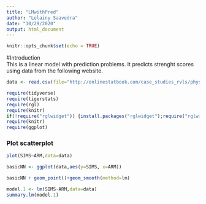 ```yaml
---
title: "LMwithPred"
author: "Lelainy Saavedra"
date: "10/29/2020"
output: html_document
---
```


```r
knitr::opts_chunk$set(echo = TRUE)
```
#Introduction  
This is a linear model with prediction problems. It predicts strenght scores using data from the following website.  

```r
data <- read.csv(file="http://onlinestatbook.com/case_studies_rvls/physical_strength/data.txt",sep="",header=TRUE) 

```
```r
require(tidyverse)
require(tigerstats)
require(rgl)
require(knitr)
if(!require("rglwidget")) {install.packages("rglwidget");require("rglwidget")}
require(knitr)
require(ggplot)
```


### Plot scatterplot

```r
plot(SIMS~ARM,data=data)
```

```r
basicNN <- ggplot(data,aes(y=SIMS, x=ARM))
```
```r
basicNN + geom_point()+geom_smooth(method=lm)
```
  
```r
model.1 <- lm(SIMS~ARM,data=data)
summary.lm(model.1)
```









